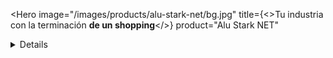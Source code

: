 <Hero
  image="/images/products/alu-stark-net/bg.jpg"
  title={<>Tu industria con la terminación <strong className="font-poppins-semibold block">de un shopping</strong></>}
  product="Alu Stark NET"
>
  <Benefits
    icon="/images/products/alu-stark-net/benefit-1.svg"
    text="Aluminio puro y terminación blanca"
  />
  <Benefits
    icon="/images/products/alu-stark-net/benefit-2.svg"
    text="Producto con red incorporada"
  />
  <Benefits
    icon="/images/products/alu-stark-net/benefit-3.svg"
    text="Evitan la condensación"
  />
</Hero>
<Details
  image="/images/products/alu-stark-net/detail.jpg"
  alt="Alu Stark NET"
>
  <img
    src="/images/products/alu-stark-net/logo.png"
    alt="Logo Alu Stark NET"
    className="w-36"
  />
  <h2 className="text-xl md:text-2xl font-poppins-light text-gray-700 sm:leading-tight mt-2">
    Producto con
    <strong className="font-poppins-semibold">red incorporada</strong>
  </h2>
  <div className="text-gray-600 font-poppins-regular">
    Producto con red incorporada listo para colocar. Al ser un aislante 2 en 1, se ahorra del 20% al 40% de tiempo de colocación en obra, lo cual impacta directamente en el costo total de la misma. Reduciendo además a la mitad los accidentes por riesgo de colocación en altura.
  </div>
  <div className="text-gray-600 font-poppins-regular">
    ALU STARK es el único aislante del mercado con terminación blanca de alta resistencia que permite darle a tu estructura metálica una estética superior, además de aislarlos térmicamente. Ideal para supermercados, concesionarias de autos, etc.
  </div>
  <ul className="flex flex-col gap-1 mt-2">
    <li><h3 className="font-poppins-medium uppercase tracking-wider text-xs text-primary">Además:</h3></li>
    <li className="text-gray-600 font-poppins-regular">Alta resistencia al rasgado.</li>
    <li className="text-gray-600 font-poppins-regular">Termosoldables.</li>
    <li className="text-gray-600 font-poppins-regular">Clase RE2. Muy baja propagación de llama.</li>
  </ul>
</Details>
<Downloads>
  <DownloadCard
    title="Catálogo de industria"
    format="Formato: PDF"
    file="/downloads/catalogo-industria.pdf"
    icon="/images/icons/book.svg"
  />
  <DownloadCard
    title="Volante Alu Stark NET"
    format="Formato: PDF"
    file="/downloads/volante-alu-stark-net.pdf"
    icon="/images/icons/file.svg"
  />
  <DownloadCard
    title="Volante Alu Stark NET Colocación"
    format="Formato: PDF"
    file="/downloads/volante-alu-stark-net-colocacion.pdf"
    icon="/images/icons/file.svg"
  />
  <DownloadCard
    title="¿Qué tipo de techo querés aislar?"
    format="Formato: PDF"
    file="/downloads/que-tipo-de-techo-queres-aislar.pdf"
    icon="/images/icons/file.svg"
  />
  <DownloadCard
    title="Tríptico Industria Vivienda"
    format="Formato: AI"
    file="/downloads/triptico-industria-vivienda.ai"
    icon="/images/icons/file.svg"
  />
</Downloads>
<TechnicalInformation
  product="Alu Stark NET"
  productImage="/images/products/doble-alu-net/product.png"
>
  <TechnicalInformationItem
    title="Resistencia térmica"
    text="S/E"
  />
  <TechnicalInformationItem
    title="Propagación de llama"
    text="Clase RE2 MUY BAJA PROPAGACIÓN DE LLAMA. Aprobada por Bomberos Argentina."
  />
  <TechnicalInformationItem
    title="Densidad de humos"
    text="Nivel 1 (IRAM 11912). CO2 + H20 + calor únicamente. No desprende gases envenenantes."
  />
  <TechnicalInformationItem
    title="Estructura de celda"
    text="Cerrada"
  />
  <TechnicalInformationItem 
    title="Espesor"
    text="10, 15 y 20 mm"
  />
  <TechnicalInformationItem
    title="Densidad"
    text="20-30 kg m3 (ASTM D 1622)"
  />
  <TechnicalInformationItem
    title="Conductividad térmica de la espuma"
    text="0.035 a 0.045 W/m°C (ASTM C518)"
  />
  <TechnicalInformationItem
    title="Permeabilidad al agua"
    text="Impermeable (Dir. UEAtc.)"
  />
  <TechnicalInformationItem
    title="Absorción del agua"
    text="1.2% V/V (42.6% P/P) (IRAM 1582)"
  />
  <TechnicalInformationItem
    title="Permeancia al vapor de agua"
    text="0.033 g/m2hkPa (IRAM 1735 - ASTM E-96)"
  />
  <TechnicalInformationItem
    title="Aislamiento a ruidos de impacto"
    text="19 dBA (IRAM 4063 Parte V y VII)"
  />
  <TechnicalInformationItem
    title="Estabilidad dimensional bajo calor longitudinal"
    text="-4.5/-4.2%"
  />
  <TechnicalInformationItem
    title="Estabilidad dimensional bajo calor transversal"
    text="+0.3/+0.8 (70°C x 22hs)"
  />
  <TechnicalInformationItem
    title="Resistencia a los aceites minerales"
    text="SAE 30 15 días 23°C"
  />
  <TechnicalInformationItem
    title="Resistencia al ozono"
    text="No hay agrietamiento (ASTM D 1171)"
  />
  <TechnicalInformationItem
    title="Permeabilidad a los rayos de luz"
    text="52-63% (Espectro fotómetro)"
  />
</TechnicalInformation>
<Instructions
  product="Alu Stark NET"
  instructions={['Alu Stark NET sobre estructura metálica', 'Galpones y tinglados metálicos existentes, como cielorraso copiando la forma', 'Galpones y tinglados metálicos existentes, como cielorraso recto']}
/>